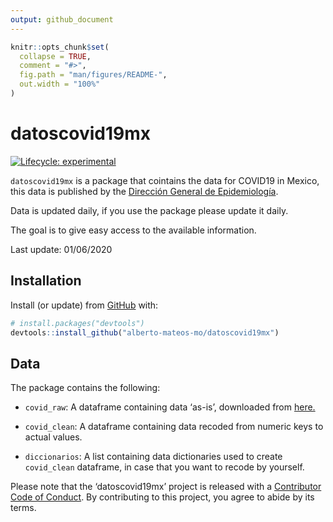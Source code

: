 ```yaml
---
output: github_document
---
```


<!-- README.md is generated from README.Rmd. Please edit that file -->

```r
knitr::opts_chunk$set(
  collapse = TRUE,
  comment = "#>",
  fig.path = "man/figures/README-",
  out.width = "100%"
)
```

# datoscovid19mx

<!-- badges: start -->
[![Lifecycle: experimental](https://img.shields.io/badge/lifecycle-experimental-orange.svg)](https://www.tidyverse.org/lifecycle/#experimental)
<!-- badges: end -->

`datoscovid19mx` is a package that cointains the data for COVID19 in Mexico, this data is published by the [Dirección General de Epidemiología](https://www.gob.mx/salud/acciones-y-programas/direccion-general-de-epidemiologia).

Data is updated daily, if you use the package please update it daily.

The goal is to give easy access to the available information.

Last update: 01/06/2020

## Installation

Install (or update) from [GitHub](https://github.com/) with:

``` r
# install.packages("devtools")
devtools::install_github("alberto-mateos-mo/datoscovid19mx")
```

## Data

The package contains the following:

- `covid_raw`: A dataframe containing data 'as-is', downloaded from [here.](https://www.gob.mx/salud/documentos/datos-abiertos-152127)

- `covid_clean`: A dataframe containing data recoded from numeric keys to actual values.

- `diccionarios`: A list containing data dictionaries used to create `covid_clean` dataframe, in case that you want to recode by yourself.

Please note that the 'datoscovid19mx' project is released with a
[Contributor Code of Conduct](CODE_OF_CONDUCT.md).
By contributing to this project, you agree to abide by its terms.
